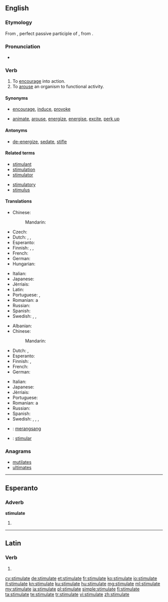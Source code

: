 ==English==

===Etymology===
From {{etyl|la|en}} {{term|stimulatus|stimulātus|lang=la}}, perfect passive participle of {{term|stimulo|stimulō|goad on|lang=la}}, from {{etyl|la|en}} {{term|stimulus||goad|lang=la}}.

===Pronunciation===
* {{audio|En-us-stimulate.ogg|Audio (US)}}

===Verb===
{{en-verb|stimulat|ing}}

# To [[encourage]] into action.
# To [[arouse]] an organism to functional activity.

====Synonyms====
* {{sense|encourage}} [[encourage]], [[induce]], [[provoke]]
* {{sense|arouse}} [[animate]], [[arouse]], [[energize]], [[energise]], [[excite]], [[perk up]]

====Antonyms====
* {{sense|arouse}} [[de-energize]], [[sedate]], [[stifle]]

====Related terms====
{{top2}}
* [[stimulant]]
* [[stimulation]]
* [[stimulator]]
{{mid2}}
* [[stimulatory]]
* [[stimulus]]
{{bottom}}

====Translations====
{{trans-top|to encourage into action}}
* Chinese:
*: Mandarin: {{t|cmn|刺激|tr=cìjī|sc=Hani}}
* Czech: {{t-|cs|podnítit}}
* Dutch: {{t+|nl|stimuleren}}, {{t+|nl|aansporen}}, {{t-|nl|prikkelen}}
* Esperanto: {{t-|eo|stimuli}}
* Finnish: {{t+|fi|stimuloida}}, {{t+|fi|yllyttää}}, {{t+|fi|ärsyttää}}
* French: {{t+|fr|stimuler}}
* German: {{t-|de|stimulieren}}
* Hungarian: {{t+|hu|elősegít}}
{{trans-mid}}
* Italian: {{t-|it|stimulare}}
* Japanese: {{t+|ja|刺激|tr=しげきする, shigeki suru|alt=刺激する}}
* Jèrriais: {{tø|roa-jer|stînmuler}}
* Latin: {{t-|la|commoveo|alt=commoveō}}
* Portuguese: {{t+|pt|estimular}}, {{t+|pt|incentivar}}
* Romanian: a {{t+|ro|stimula}}
* Russian: {{t+|ru|стимулировать|tr=stimulírovatʹ|sc=Cyrl}}
* Spanish: {{t+|es|estimular}}
* Swedish: {{t+|sv|egga}}, {{t+|sv|reta}}, {{t-|sv|sporra}}
{{trans-bottom}}

{{trans-top|to arouse an organism to functional activity}}
* Albanian: {{t-|sq|stimuloj}}
* Chinese:
*: Mandarin: {{t|cmn|刺激|tr=cìjī|sc=Hani}}
* Dutch: {{t+|nl|stimuleren}}, {{t-|nl|prikkelen}}
* Esperanto: {{t-|eo|stimuli}}
* Finnish: {{t+|fi|stimuloida}}, {{t+|fi|kiihottaa}}
* French: {{t+|fr|stimuler}}
* German: {{t-|de|stimulieren}}
{{trans-mid}}
* Italian: {{t-|it|stimulare}}
* Japanese: {{t+|ja|刺激|tr=しげきする, shigeki suru|alt=刺激する}}
* Jèrriais: {{tø|roa-jer|stînmuler}}
* Portuguese: {{t+|pt|estimular}}
* Romanian: a {{t+|ro|stimula}}
* Russian: {{t+|ru|стимулировать|tr=stimulírovatʹ|sc=Cyrl}}
* Spanish: {{t+|es|estimular}}
* Swedish: {{t-|sv|ge näring åt}}, {{t+|sv|pigga upp}}, {{t+|sv|stimulera}}, {{t+|sv|väcka}}
{{trans-bottom}}

{{checktrans-top}}
* {{ttbc|id}}: [[rangsang|merangsang]]
* {{ttbc|ia}}: [[stimular]]
{{trans-bottom}}

===Anagrams===
* [[mutilates#English|mutilates]]
* [[ultimates#English|ultimates]]

----

==Esperanto==

===Adverb===
'''stimulate'''

# {{eo-form of|stimul|ate}}

----

==Latin==

===Verb===
{{la-verb-form|stimulāte}}

# {{conjugation of|stimulo|stimulō|1|p|pres|act|imp|lang=la}}

[[cy:stimulate]]
[[de:stimulate]]
[[et:stimulate]]
[[fr:stimulate]]
[[ko:stimulate]]
[[io:stimulate]]
[[it:stimulate]]
[[kn:stimulate]]
[[ku:stimulate]]
[[hu:stimulate]]
[[mg:stimulate]]
[[ml:stimulate]]
[[my:stimulate]]
[[ja:stimulate]]
[[pl:stimulate]]
[[simple:stimulate]]
[[fi:stimulate]]
[[ta:stimulate]]
[[te:stimulate]]
[[tr:stimulate]]
[[vi:stimulate]]
[[zh:stimulate]]